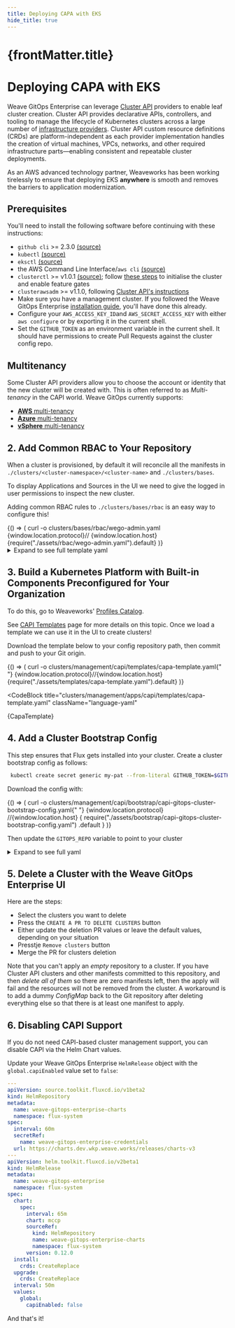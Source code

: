 ```yaml
---
title: Deploying CAPA with EKS
hide_title: true
---
```




<h1>
  {frontMatter.title} <TierLabel tiers="Enterprise" />
</h1>

# Deploying CAPA with EKS

Weave GitOps Enterprise can leverage [Cluster API](https://cluster-api.sigs.k8s.io/introduction.html) providers to enable leaf cluster creation. Cluster API provides declarative APIs, controllers, and tooling to manage the lifecycle of Kubernetes clusters across a large number of [infrastructure providers](https://cluster-api.sigs.k8s.io/reference/providers.html#infrastructure). Cluster API custom resource definitions (CRDs) are platform-independent as each provider implementation handles the creation of virtual machines, VPCs, networks, and other required infrastructure parts—enabling consistent and repeatable cluster deployments.

As an AWS advanced technology partner, Weaveworks has been working tirelessly to ensure that deploying EKS **anywhere** is smooth and removes the barriers to application modernization.

## Prerequisites

You'll need to install the following software before continuing with these instructions:

- `github cli` >= 2.3.0 [(source)](https://cli.github.com/)
- `kubectl` [(source)](https://kubernetes.io/docs/tasks/tools/#kubectl)
- `eksctl` [(source)](https://github.com/weaveworks/eksctl/releases)
- the AWS Command Line Interface/`aws cli` [(source)](https://aws.amazon.com/cli/)
- `clusterctl` >= v1.0.1 [(source)](https://github.com/kubernetes-sigs/cluster-api/releases); follow [these steps](https://cluster-api-aws.sigs.k8s.io/getting-started.html#install-clusterctl) to initialise the cluster and enable feature gates
- `clusterawsadm` >= v1.1.0, following [Cluster API's instructions](https://github.com/kubernetes-sigs/cluster-api-provider-aws/releases)
- Make sure you have a management cluster. If you followed the Weave GitOps Enterprise [installation guide](../enterprise/getting-started/install-enterprise.mdx), you'll have done this already.
- Configure your `AWS_ACCESS_KEY_ID`and `AWS_SECRET_ACCESS_KEY` with either `aws configure` or by exporting it in the current shell.
- Set the `GITHUB_TOKEN` as an environment variable in the current shell. It should have permissions to create Pull Requests against the cluster config repo.

## Multitenancy

Some Cluster API providers allow you to choose the account or identity that the new cluster will be created with. This is often referred to as _Multi-tenancy_ in the CAPI world. Weave GitOps currently supports:

- [**AWS** multi-tenancy](https://cluster-api-aws.sigs.k8s.io/topics/multitenancy.html)
- [**Azure** multi-tenancy](https://capz.sigs.k8s.io/topics/multitenancy.html)
- [**vSphere** multi-tenancy](https://github.com/kubernetes-sigs/cluster-api-provider-vsphere/blob/master/docs/identity_management.md)

## 2. Add Common RBAC to Your Repository

When a cluster is provisioned, by default it will reconcile all the manifests in `./clusters/<cluster-namespace>/<cluster-name>` and `./clusters/bases`.

To display Applications and Sources in the UI we need to give the logged in user permissions to inspect the new cluster.

Adding common RBAC rules to `./clusters/bases/rbac` is an easy way to configure this!


<BrowserOnly>
  {() => (
    <CodeBlock className="language-bash">
      curl -o clusters/bases/rbac/wego-admin.yaml {window.location.protocol}//
      {window.location.host}
      {require("./assets/rbac/wego-admin.yaml").default}
    </CodeBlock>
  )}
</BrowserOnly>

<details><summary>Expand to see full template yaml</summary>

<CodeBlock
  title="clusters/bases/rbac/wego-admin.yaml"
  className="language-yaml"
>
  {WegoAdmin}
</CodeBlock>

</details>

## 3. Build a Kubernetes Platform with Built-in Components Preconfigured for Your Organization

To do this, go to Weaveworks' [Profiles Catalog](https://github.com/weaveworks/profiles-catalog).

See [CAPI Templates](gitops-templates/intro.mdx) page for more details on this topic. Once we load a template we can use it in the UI to create clusters!


Download the template below to your config repository path, then commit and push to your Git origin.

<BrowserOnly>
  {() => (
    <CodeBlock className="language-bash">
      curl -o clusters/management/capi/templates/capa-template.yaml{" "}
      {window.location.protocol}//{window.location.host}
      {require("./assets/templates/capa-template.yaml").default}
    </CodeBlock>
  )}
</BrowserOnly>

<CodeBlock
  title="clusters/management/apps/capi/templates/capa-template.yaml"
  className="language-yaml"
>
  {CapaTemplate}
</CodeBlock>

## 4. Add a Cluster Bootstrap Config

This step ensures that Flux gets installed into your cluster. Create a cluster bootstrap config as follows:

```bash
 kubectl create secret generic my-pat --from-literal GITHUB_TOKEN=$GITHUB_TOKEN
```


Download the config with:

<BrowserOnly>
  {() => (
    <CodeBlock className="language-bash">
      curl -o
      clusters/management/capi/bootstrap/capi-gitops-cluster-bootstrap-config.yaml{" "}
      {window.location.protocol}
      //{window.location.host}
      {
        require("./assets/bootstrap/capi-gitops-cluster-bootstrap-config.yaml")
          .default
      }
    </CodeBlock>
  )}
</BrowserOnly>

Then update the `GITOPS_REPO` variable to point to your cluster

<details><summary>Expand to see full yaml</summary>

<CodeBlock
  title="clusters/management/capi/boostrap/capi-gitops-cluster-bootstrap-config.yaml"
  className="language-yaml"
>
  {CapiGitopsCDC}
</CodeBlock>

</details>

## 5. Delete a Cluster with the Weave GitOps Enterprise UI

Here are the steps:
- Select the clusters you want to delete
- Press the `CREATE A PR TO DELETE CLUSTERS` button
- Either update the deletion PR values or leave the default values, depending on your situation
- Presstje `Remove clusters` button
- Merge the PR for clusters deletion

Note that you can't apply an _empty_ repository to a cluster. If you have Cluster API clusters and other manifests committed to this repository, and then _delete all of them_ so there are zero manifests left, then the apply will fail and the resources will not be removed from the cluster.
A workaround is to add a dummy _ConfigMap_ back to the Git repository after deleting everything else so that there is at least one manifest to apply.

## 6. Disabling CAPI Support

If you do not need CAPI-based cluster management support, you can disable CAPI
via the Helm Chart values.

Update your Weave GitOps Enterprise `HelmRelease` object with the
`global.capiEnabled` value set to `false`:

```yaml {33-35} title='clusters/management/weave-gitops-enterprise.yaml'
---
apiVersion: source.toolkit.fluxcd.io/v1beta2
kind: HelmRepository
metadata:
  name: weave-gitops-enterprise-charts
  namespace: flux-system
spec:
  interval: 60m
  secretRef:
    name: weave-gitops-enterprise-credentials
  url: https://charts.dev.wkp.weave.works/releases/charts-v3
---
apiVersion: helm.toolkit.fluxcd.io/v2beta1
kind: HelmRelease
metadata:
  name: weave-gitops-enterprise
  namespace: flux-system
spec:
  chart:
    spec:
      interval: 65m
      chart: mccp
      sourceRef:
        kind: HelmRepository
        name: weave-gitops-enterprise-charts
        namespace: flux-system
      version: 0.12.0
  install:
    crds: CreateReplace
  upgrade:
    crds: CreateReplace
  interval: 50m
  values:
    global:
      capiEnabled: false
```
And that's it!